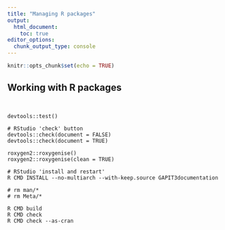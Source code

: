 ```yaml
---
title: "Managing R packages"
output: 
  html_document:
    toc: true
editor_options: 
  chunk_output_type: console
---
```


```r
knitr::opts_chunk$set(echo = TRUE)
```





## Working with R packages


```


devtools::test()

# RStudio 'check' button
devtools::check(document = FALSE)
devtools::check(document = TRUE)

roxygen2::roxygenise()
roxygen2::roxygenise(clean = TRUE)

# RStudio 'install and restart'
R CMD INSTALL --no-multiarch --with-keep.source GAPIT3documentation

# rm man/*
# rm Meta/*

```


```
R CMD build
R CMD check
R CMD check --as-cran

```


